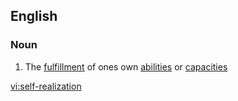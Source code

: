==English==

===Noun===
{{en-noun|sg=[[self]]-[[realization]]|-}}

# The [[fulfillment]] of ones own [[ability|abilities]] or [[capacity|capacities]]

[[vi:self-realization]]